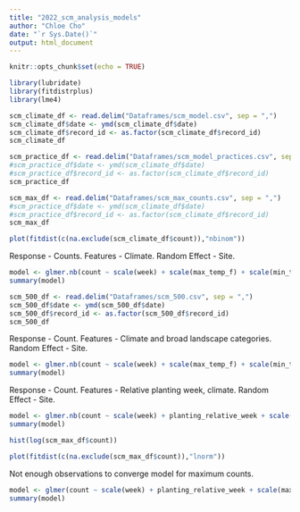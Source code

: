 ```yaml
---
title: "2022_scm_analysis_models"
author: "Chloe Cho"
date: "`r Sys.Date()`"
output: html_document
---
```


```r
knitr::opts_chunk$set(echo = TRUE)

library(lubridate)
library(fitdistrplus)
library(lme4)

```

```r

scm_climate_df <- read.delim("Dataframes/scm_model.csv", sep = ",")
scm_climate_df$date <- ymd(scm_climate_df$date)
scm_climate_df$record_id <- as.factor(scm_climate_df$record_id)
scm_climate_df

```

```r

scm_practice_df <- read.delim("Dataframes/scm_model_practices.csv", sep = ",")
#scm_practice_df$date <- ymd(scm_climate_df$date)
#scm_practice_df$record_id <- as.factor(scm_climate_df$record_id)
scm_practice_df

```

```r

scm_max_df <- read.delim("Dataframes/scm_max_counts.csv", sep = ",")
#scm_practice_df$date <- ymd(scm_climate_df$date)
#scm_practice_df$record_id <- as.factor(scm_climate_df$record_id)
scm_max_df

```


```r

plot(fitdist(c(na.exclude(scm_climate_df$count)),"nbinom"))

```

Response - Counts.
Features - Climate. 
Random Effect - Site.

```r

model <- glmer.nb(count ~ scale(week) + scale(max_temp_f) + scale(min_temp_f) + scale(rain_inches) + (1 | record_id), data = scm_climate_df)
summary(model)

```

```r

scm_500_df <- read.delim("Dataframes/scm_500.csv", sep = ",")
scm_500_df$date <- ymd(scm_500_df$date)
scm_500_df$record_id <- as.factor(scm_500_df$record_id)
scm_500_df

```

Response - Count.
Features - Climate and broad landscape categories.
Random Effect - Site.

```r

model <- glmer.nb(count ~ scale(week) + scale(max_temp_f) + scale(min_temp_f) + scale(rain_inches) + scale(ag_prop) + scale(nat_prop) + scale(semi_nat_prop) + (1 | record_id), data = scm_500_df)
summary(model)

```

Response - Count.
Features - Relative planting week, climate.
Random Effect - Site. 

```r

model <- glmer.nb(count ~ scale(week) + planting_relative_week + scale(max_temp_f) + scale(min_temp_f) + scale(rain_inches) + (1 | record_id), data = scm_practice_df)
summary(model)

```

```r

hist(log(scm_max_df$count))

```

```r

plot(fitdist(c(na.exclude(scm_max_df$count)),"lnorm"))

```

Not enough observations to converge model for maximum counts. 

```r

model <- glmer(count ~ scale(week) + planting_relative_week + scale(max_temp_f) + scale(min_temp_f) + scale(rain_inches) + (1 | record_id), family= gaussian(link='log'), data = scm_max_df)
summary(model)

```











